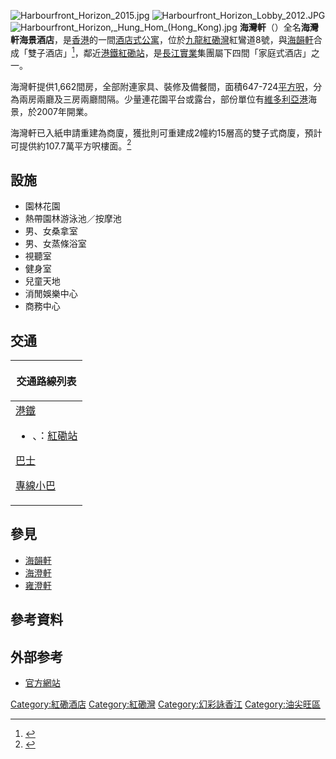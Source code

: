 {{Coord|22.30000|114.18507|display=title}}
[[File:Harbourfront_Horizon_2015.jpg|thumb]]
[[File:Harbourfront_Horizon_Lobby_2012.JPG|thumb]]
[[File:Harbourfront_Horizon,_Hung_Hom_(Hong_Kong).jpg|thumb]]
'''海灣軒'''（{{lang-en|'''Harbourfront Horizon'''}}）全名'''海灣軒海景酒店'''，是[[香港|香港]]的一間[[酒店式公寓|酒店式公寓]]，位於[[九龍|九龍]][[紅磡灣|紅磡灣]]紅鸞道8號，與[[海韻軒|海韻軒]]合成「雙子酒店」<ref>{{cite news |language=zh-hk |url=http://paper.wenweipo.com/2005/12/16/FI0512160079.htm |title=長實雙子酒店 500房獲承租1年 |publisher=[[文汇报_(香港)|''wenweipo.com'']] |date=2005-12-16 |accessdate=2010-12-13 |archive-date=2011-10-04 |archive-url=https://web.archive.org/web/20111004161622/http://paper.wenweipo.com/2005/12/16/FI0512160079.htm |dead-url=no }}</ref>，鄰近[[港鐵|港鐵]][[紅磡站|紅磡站]]，是[[長江實業|長江實業]]集團屬下四間「家庭式酒店」之一。

海灣軒提供1,662間房，全部附連家具、裝修及備餐間，面積647-724[[平方呎|平方呎]]，分為兩房兩廳及三房兩廳間隔。少量連花園平台或露台，部份單位有[[維多利亞港|維多利亞港]]海景，於2007年開業。

海灣軒已入紙申請重建為商廈，獲批則可重建成2幢約15層高的雙子式商廈，預計可提供約107.7萬平方呎樓面。<ref>{{cite news |title=紅磡2酒店擬重建商廈 增218萬呎商業樓面 |url=https://ps.hket.com/article/2617844 |accessdate=2021-02-17 |work=香港經濟日報 |date=2020-04-15}}</ref>

==設施==
* 園林花園
* 熱帶園林游泳池／按摩池
* 男、女桑拿室
* 男、女蒸條浴室
* 視聽室
* 健身室
* 兒童天地
* 消閒娛樂中心
* 商務中心

==交通==
{| class="mw-collapsible mw-collapsed wikitable" style="background:yellow; margin: 0 auto; width: auto;" 
! 交通路線列表
|-
|
;[[港鐵|港鐵]]
*{{港鐵路線標誌|EAL}}、{{港鐵路線標誌|TML}}：[[紅磡站|紅磡站]]
;[[香港巴士|巴士]]
{{九龍新界巴士簡單列表|3B|7B|5C|8|8A|8P|11K|11X|12A|15|21|30X|81C|85S|85X|87D|260X|268B|269B|297|796X|N216|N241|N271|N281}}
{{過海隧道巴士簡單列表|107P|115|115P}}
{{大嶼山巴士簡單列表|E23|N23}}
;[[香港小巴|專線小巴]]
{{九龍專線小巴簡單列表|2|2A|6|6X}}
|}

==參見==
*[[海韻軒|海韻軒]]
*[[海澄軒|海澄軒]]
*[[雍澄軒|雍澄軒]]

==參考資料==
{{reflist}}

==外部参考==
* [https://web.archive.org/web/20110319024046/http://www.horizonhotels.com.hk/index.html 官方網站]

{{長江集團}}

[[Category:紅磡酒店|Category:紅磡酒店]]
[[Category:紅磡灣|Category:紅磡灣]]
[[Category:幻彩詠香江|Category:幻彩詠香江]]
[[Category:油尖旺區|Category:油尖旺區]]